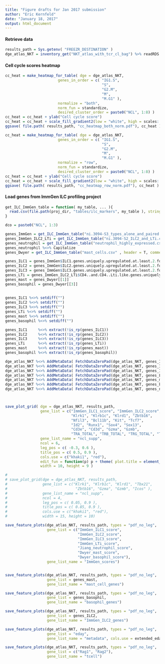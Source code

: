 ```yaml
---
title: "Figure drafts for Jan 2017 submission"
author: "Eric Kernfeld"
date: "January 18, 2017"
output: html_document
---
```


#### Retrieve data

```r
results_path = Sys.getenv( "FREEZR_DESTINATION" )
dge_atlas_NKT = inventory_get("NKT_atlas_with_tcr_cl_bag") %>% readRDS
```

#### Cell cycle scores heatmap

```r
cc_heat = make_heatmap_for_table( dge = dge_atlas_NKT, 
                        genes_in_order = c( "IG1.S",
                                            "S", 
                                            "G2.M", 
                                            "M",
                                            "M.G1" ),
                        normalize = "both", 
                        norm_fun = standardize,
                        desired_cluster_order = paste0("NCL", 1:8) ) 
cc_heat = cc_heat + ylab("Cell cycle score")
cc_heat = cc_heat + scale_fill_gradient2(low = "white", high = scales::muted("green"))
ggsave( file.path( results_path, "cc_heatmap_both_norm.pdf"), cc_heat )

cc_heat = make_heatmap_for_table( dge = dge_atlas_NKT, 
                        genes_in_order = c( "IG1.S",
                                            "S", 
                                            "G2.M", 
                                            "M",
                                            "M.G1" ),
                        normalize = "row", 
                        norm_fun = standardize,
                        desired_cluster_order = paste0("NCL", 1:8) ) 
cc_heat = cc_heat + ylab("Cell cycle score")
cc_heat = cc_heat + scale_fill_gradient2(low = "white", high = scales::muted("green"))
ggsave( file.path( results_path, "cc_heatmap_row_norm.pdf"), cc_heat )
```


#### Load genes from ImmGen ILC profiling project

```r

get_ILC_ImmGen_table = function( my_table, ... ){
  read.csv(file.path(proj_dir, "tables/ilc_markers", my_table ), stringsAsFactors = F, ...)
}

dco = paste0("NCL", 1:3)

genes_ImmGen = get_ILC_ImmGen_table("ni.3094-S3_types_alone_and_paired.csv")
genes_ImmGen_ILC2_LTi = get_ILC_ImmGen_table("ni.3094-S2_ILC2_and_LTi.csv")
genes_neutrophil = get_ILC_ImmGen_table("neutrophil_highly_expressed.csv", comment.char = "#")[1:150, "Gene.ID"] 
genes_neutrophil %<>% Capitalize
genes_Dwyer = get_ILC_ImmGen_table("mast_cells.csv" , header = T, comment.char = "#")

genes_ILC1 = genes_ImmGen$ILC1.genes.uniquely.upregulated.at.least.2.fold.compared.to.ILC2..ILC3..and.LTi.like 
genes_ILC2 = genes_ImmGen$ILC2.genes.uniquely.upregulated.at.least.2.fold.compared.to.compared.to.ILC1..ILC3..and.LTi.like
genes_ILC3 = genes_ImmGen$ILC3.genes.uniquely.upregulated.at.least.2.fold.compared.to.compared.to.ILC1..ILC2..and.LTi.like
genes_LTi = genes_ImmGen_ILC2_LTi$CD4..and.CD4..Lti.like.genes.uniquely.upregulated.at.least.2.fold
genes_mast = genes_Dwyer[[1]]
genes_basophil = genes_Dwyer[[3]]
  
  
genes_ILC1 %<>% setdiff("")
genes_ILC2 %<>% setdiff("")
genes_ILC3 %<>% setdiff("")
genes_LTi %<>% setdiff("")
genes_mast %<>% setdiff("")
genes_basophil %<>% setdiff("")

genes_ILC1     %<>% extract(!is_rp(genes_ILC1))
genes_ILC2     %<>% extract(!is_rp(genes_ILC2))
genes_ILC3     %<>% extract(!is_rp(genes_ILC3))
genes_LTi      %<>% extract(!is_rp(genes_LTi))
genes_mast     %<>% extract(!is_rp(genes_mast))
genes_basophil %<>% extract(!is_rp(genes_basophil))

dge_atlas_NKT %<>% AddMetaData( FetchDataZeroPad(dge_atlas_NKT, genes_ILC1) %>% rowSums, "ImmGen_ILC1_score")
dge_atlas_NKT %<>% AddMetaData( FetchDataZeroPad(dge_atlas_NKT, genes_ILC2) %>% rowSums, "ImmGen_ILC2_score")
dge_atlas_NKT %<>% AddMetaData( FetchDataZeroPad(dge_atlas_NKT, genes_ILC3) %>% rowSums, "ImmGen_ILC3_score")
dge_atlas_NKT %<>% AddMetaData( FetchDataZeroPad(dge_atlas_NKT, genes_LTi) %>% rowSums, "ImmGen_LTi_score")
dge_atlas_NKT %<>% AddMetaData( FetchDataZeroPad(dge_atlas_NKT, genes_mast) %>% rowSums, "Dwyer_mast_score")
dge_atlas_NKT %<>% AddMetaData( FetchDataZeroPad(dge_atlas_NKT, genes_basophil) %>% rowSums, "Dwyer_basophil_score")
dge_atlas_NKT %<>% AddMetaData( FetchDataZeroPad(dge_atlas_NKT, genes_neutrophil) %>% rowSums, "Jiang_neutrophil_score")



save_plot_grid( dge = dge_atlas_NKT, results_path, 
                gene_list = c("ImmGen_ILC1_score", "ImmGen_ILC2_score", "ImmGen_ILC3_score", "ImmGen_LTi_score", 
                              "Klrk1", "Klrb1c", "Klrd1", "Zbtb16",
                              "Nfil3", "Bcl11b", "Kit", "Tcf7",
                              "Id2", "Runx1", "Sox4", "Sox13", 
                              "Cd3e", "Cd3d", "Gzma", "Gzmb",
                              "TRA_TOTAL", "TRB_TOTAL", "TRG_TOTAL", "TRD_TOTAL"),
                gene_list_name = "ncl_supp",
                ncol = 6, 
                leg_pos = c( -0.3, 0.6 ),
                title_pos = c( 0.5, 0.9 ),
                cols.use = c("khaki1", "red"),
                edit_fun = function(p) p + theme( plot.title = element_text( size = 24 ) ),
                width = 10, height = 9 )

# 
# save_plot_grid(dge = dge_atlas_NKT, results_path, 
#                gene_list = c("Klrk1", "Klrb1c", "Klrd1", "Tbx21",
#                               "Zbtb16", "Gzma", "Gzmb", "Icos" ),
#                gene_list_name = "ncl_supp",
#                ncol = 4, 
#                leg_pos = c( 0.05, 0.9 ),
#                title_pos = c( 0.85, 0.9 ),
#                cols.use = c("khaki1", "red"),
#                width = 15, height = 10)
```


```r
save_feature_plots(dge_atlas_NKT, results_path, types = "pdf_no_leg",
                   gene_list = c("ImmGen_ILC1_score", 
                                 "ImmGen_ILC2_score",
                                 "ImmGen_ILC3_score", 
                                 "ImmGen_LTi_score",
                                 "Jiang_neutrophil_score", 
                                 "Dwyer_mast_score", 
                                 "Dwyer_basophil_score"), 
                   gene_list_name = "ImmGen_scores")


save_feature_plots(dge_atlas_NKT, results_path, types = "pdf_no_leg",
                   gene_list = genes_mast,
                   gene_list_name = "mast_cell_genes")

save_feature_plots(dge_atlas_NKT, results_path, types = "pdf_no_leg",
                   gene_list = genes_basophil,
                   gene_list_name = "basophil_genes")

save_feature_plots(dge_atlas_NKT, results_path, types = "pdf_no_leg",
                   gene_list = genes_ILC2,
                   gene_list_name = "ImmGen_ILC2_genes")

save_feature_plots(dge_atlas_NKT, results_path, types = "pdf_no_leg",
                   gene_list = "eday",
                   gene_list_name = "metadata", cols.use = extended_eday_colors)

save_feature_plots(dge_atlas_NKT, results_path, types = "pdf_no_leg",
                   gene_list = c("Rag1", "Rag2"),
                   gene_list_name = "tcell")


```
